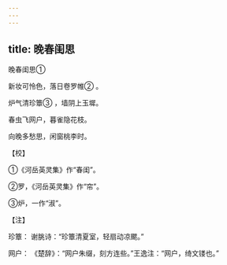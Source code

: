 ```yaml
---
---
---
```

title: 晚春闺思
---



晚春闺思①


新妆可怜色，落日卷罗帷② 。

炉气清珍簟③ ，墙阴上玉墀。

春虫飞网户，暮雀隐花枝。

向晚多愁思，闲窗桃李时。

【校】

①《河岳英灵集》作“春闺”。

②罗，《河岳英灵集》作“帘”。

③炉，一作“淑”。

【注】

珍簟： 谢朓诗：“珍簟清夏室，轻扇动凉颸。”

网户： 《楚辞》：“网户朱缀，刻方连些。”王逸注：“网户，绮文镂也。”